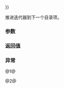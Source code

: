 {{cpp/experimental/fs/directory_iterator/title | operator{{=}}}}
{{cpp/experimental/fs/directory_iterator/navbar}}
{{dcl begin}}
{{dcl | since=fs_ts | 1=
directory_iterator&amp; operator++();

directory_iterator&amp; increment( error_code&amp; ec ) noexcept;
}}
{{dcl end}}

推进迭代器到下一个目录项。

{{todo}}

===参数===
{{par begin}}
{{par | ec | 用于存储错误状态的错误码}}
{{par end}}

===返回值===
{{c|*this}}

===异常===
@1@ {{todo}}

@2@ {{unreviewed noexcept}}
